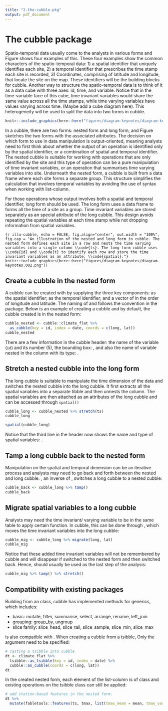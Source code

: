 ```yaml
---
title: "2-the-cubble-pkg"
output: pdf_document
---
```


# The cubble package

Spatio-temporal data usually come to the analysts in various forms and Figure \ref{fig:illu-input} shows four examples of this. These four examples show the common characters of the spatio-temporal data: 1) a spatial identifier that uniquely identifies each site, 2) a temporal identifier that prescribes the time stamp each site is recorded, 3) Coordinates, comprising of latitude and longitude, that locate the site on the map. These identifiers will be the building blocks for cubble. Another way to structure the spatio-temporal data is to think of it as a data cube with three axes: id, time, and variable. Notice that in the time-variable face of this cube, time invariant variables would share the same value across all the time stamps, while time varying variables have values varying across time. (Maybe add a cube diagram here). This heterogeneity will be used to split the data into two forms in cubble.

```r
knitr::include_graphics(here::here("figures/diagram-keynotes/diagram-keynotes.001.png"))
```

In a cubble, there are two forms: nested form and long form, and Figure \ref{fig:illu-cubble} sketches the two forms with the associated attributes. The decision on which form to use in data manipulation is output-oriented, meaning analysts need to first think about whether the output of an operation is identified only by the spatial identifier, or a combination of spatial and temporal identifier. The nested cubble is suitable for working with operations that are only identified by the site and this type of operation can be a pure manipulation of time invariant variables, or an operation that summarises time varying variables into site. Underneath the nested form, a cubble is built from a \code{rowwise_df} data frame where each site forms a separate group. This structure simplifies the calculation that involves temporal variables by avoiding the use of \code{purrr::map()} syntax when working with list-column.

For those operations whose output involves both a spatial and temporal identifier, long form should be used. The long form uses a  \code{`grouped_df`} data frame to forms all the time of a site as a group. Time invariant variables are stored separately as an special attribute of the long cubble. This design avoids repeating the spatial variables at each time stamp while not dropping information from spatial variables.

```{r illu-cubble, echo = FALSE, fig.align="center", out.width = "100%", fig.cap = "An illustration of the nested and long form in cubble. The nested form defines each site in a row and nests the time varying variables into a single column \\code{ts}. The long form cubble uses \\code{id} and \\code{t} to identify each row and store the time invariant variables as an attribute, \\code{spatial}."}
knitr::include_graphics(here::here("figures/diagram-keynotes/diagram-keynotes.002.png"))
```

## Create a cubble in the nested form
A cubble can be created with \code{as_cubble()} by supplying the three key components: \code{key} as the spatial identifier; \code{index} as the temporal identifier; and a vector of \code{coords} in the order of longitude and latitude. The naming of \code{key} and \code{index} follows the convention in the \pkg{tsibble} package. Below is an example of creating a cubble and by default, the cubble created is in the nested form: 

```r
cubble_nested <- cubble::climate_flat %>%
  as_cubble(key = id, index = date, coords = c(long, lat))
cubble_nested
```

There are a few information in the cubble header: the name of the \code{key} variable (`id`) and its number (5), the bounding box: \code{[115.97, -32.94, 133.55, -12.42]} , and also the name of variable nested in the \code{ts} column with its type: \code{date [date], prcp [dbl], tmax [dbl], tmin [dbl]}. 

## Stretch a nested cubble into the long form

The long cubble is suitable to manipulate the time dimension of the data and  \code{stretch()} switches the nested cubble into the long cubble. It first extracts all the spatial variables into a separate tibble and then unnests the \code{ts} column. The spatial variables are then attached as an attributes of the long cubble and can be accessed through `spatial()`

```r
cubble_long <- cubble_nested %>% stretch(ts)
cubble_long

spatial(cubble_long)
```

Notice that the third line in the header now shows the name and type of spatial variables: \code{lat [dbl], long [dbl], elev [dbl], name [chr], wmo_id [dbl]}.

## Tamp a long cubble back to the nested form

Manipulation on the spatial and temporal dimension can be an iterative process and analysts may need to go back and forth between the nested and long cubble. \code{tamp()}, an inverse of \code{stretch()}, switches a long cubble to a nested cubble:

```r
cubble_back <- cubble_long %>% tamp()
cubble_back
```

## Migrate spatial variables to a long cubble

Analysts may need the time invariant/ varying variable to be in the same table to apply certain function. In cubble, this can be done through \code{migrate()}, which moves the time invariant variables into the long cubble:

```r
cubble_mig <- cubble_long %>% migrate(long, lat)
cubble_mig
```

Notice that these added time invariant variables will not be remembered by cubble and will disappear if switched to the nested form and then switched back. Hence, \code{migrat} should usually be used as the last step of the analysis:

```r
cubble_mig %>% tamp() %>% stretch()
```

## Compatibility with existing packages

Building from an \code{tbl_df} class, cubble has implemented methods for \pkg{dplyr} generics, which includes:

  - basic: mutate, filter, summarise, select, arrange, rename, left_join
  - grouping: group_by, ungroup
  - slice family: slice_head, slice_tail, slice_sample, slice_min, slice_max

\pkg{cubble} is also compatible with \pkg{tsibble}. When creating a cubble from a tsibble, Only the \code{coords} argument need to be specified: 

```r
# casting a tsibble into cubble
dt <- climate_flat %>% 
  tsibble::as_tsibble(key = id, index = date) %>% 
  cubble::as_cubble(coords = c(long, lat))
dt
```

In the created nested form, each element of the list-column \code{ts} is of \code{tbl_ts} class and existing operations on the tsibble class can still be applied:
  
```r
# add station-based features in the nested form.
dt %>% 
  mutate(fabletools::features(ts, tmax, list(tmax_mean = mean, tmax_var = var)))
```

